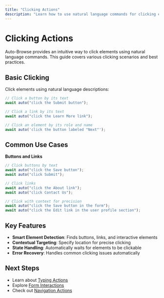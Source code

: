 ```yaml
---
title: "Clicking Actions"
description: "Learn how to use natural language commands for clicking elements with Auto-Browse"
---
```


# Clicking Actions

Auto-Browse provides an intuitive way to click elements using natural language commands. This guide covers various clicking scenarios and best practices.

## Basic Clicking

Click elements using natural language descriptions:

```typescript
// Click a button by its text
await auto("click the Submit button");

// Click a link by its text
await auto("click the Learn More link");

// Click an element by its role and name
await auto('click the button labeled "Next"');
```

## Common Use Cases

**Buttons and Links**

```typescript
// Click buttons by text
await auto("click the Save button");
await auto("click Submit");

// Click links
await auto("click the About link");
await auto("click Contact Us");

// Click with context for precision
await auto("click the Save button in the form");
await auto("click the Edit link in the user profile section");
```

## Key Features

- **Smart Element Detection**: Finds buttons, links, and interactive elements
- **Contextual Targeting**: Specify location for precise clicking
- **State Handling**: Automatically waits for elements to be clickable
- **Error Recovery**: Handles common clicking issues automatically

## Next Steps

- Learn about [Typing Actions](/actions/typing)
- Explore [Form Interactions](/actions/forms)
- Check out [Navigation Actions](/actions/navigation)
